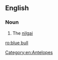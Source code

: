 ==English==

===Noun===
{{en-noun|head=[[blue]] [[bull]]}}

# The [[nilgai]]

[[Category:en:Antelopes]]

[[ro:blue bull]]